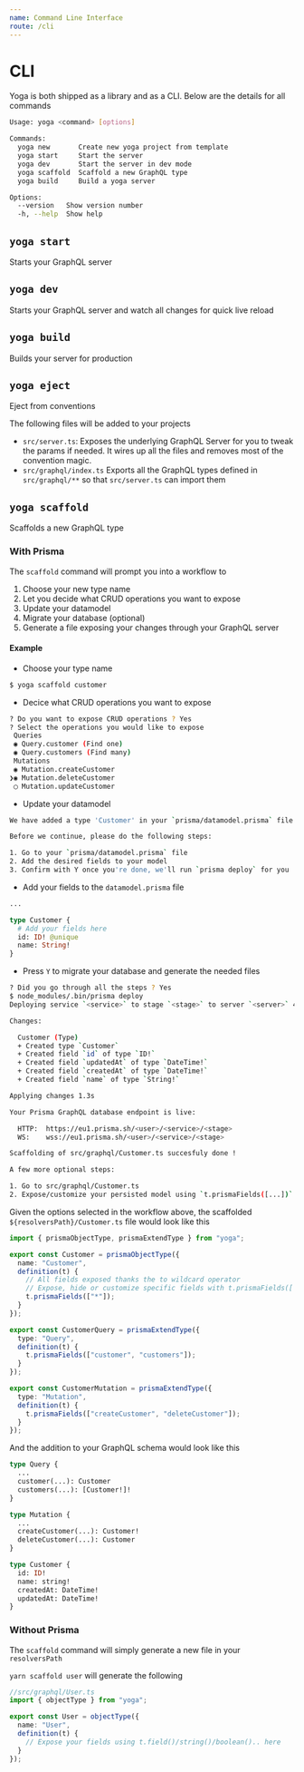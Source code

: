 ```yaml
---
name: Command Line Interface
route: /cli
---
```


# CLI

Yoga is both shipped as a library and as a CLI. Below are the details for all commands

```bash
Usage: yoga <command> [options]

Commands:
  yoga new       Create new yoga project from template
  yoga start     Start the server
  yoga dev       Start the server in dev mode
  yoga scaffold  Scaffold a new GraphQL type
  yoga build     Build a yoga server

Options:
  --version   Show version number                                      [boolean]
  -h, --help  Show help                                                [boolean]
```

## `yoga start`

Starts your GraphQL server

## `yoga dev`

Starts your GraphQL server and watch all changes for quick live reload

## `yoga build`

Builds your server for production

## `yoga eject`

Eject from conventions

The following files will be added to your projects

- `src/server.ts`: Exposes the underlying GraphQL Server for you to tweak the params if needed. It wires up all the files and removes most of the convention magic.
- `src/graphql/index.ts` Exports all the GraphQL types defined in `src/graphql/**` so that `src/server.ts` can import them

## `yoga scaffold`

Scaffolds a new GraphQL type

### With Prisma

The `scaffold` command will prompt you into a workflow to

1. Choose your new type name
2. Let you decide what CRUD operations you want to expose
3. Update your datamodel
4. Migrate your database (optional)
5. Generate a file exposing your changes through your GraphQL server

#### **Example**

- Choose your type name

```bash
$ yoga scaffold customer
```

- Decice what CRUD operations you want to expose

```bash
? Do you want to expose CRUD operations ? Yes
? Select the operations you would like to expose
 Queries
 ◉ Query.customer (Find one)
 ◉ Query.customers (Find many)
 Mutations
 ◉ Mutation.createCustomer
❯◉ Mutation.deleteCustomer
 ◯ Mutation.updateCustomer
```

- Update your datamodel

```bash
We have added a type 'Customer' in your `prisma/datamodel.prisma` file !

Before we continue, please do the following steps:

1. Go to your `prisma/datamodel.prisma` file
2. Add the desired fields to your model
3. Confirm with Y once you're done, we'll run `prisma deploy` for you
```

- Add your fields to the `datamodel.prisma` file

```graphql
...

type Customer {
  # Add your fields here
  id: ID! @unique
  name: String!
}
```

- Press `Y` to migrate your database and generate the needed files

```bash
? Did you go through all the steps ? Yes
$ node_modules/.bin/prisma deploy
Deploying service `<service>` to stage `<stage>` to server `<server>` 415ms

Changes:

  Customer (Type)
  + Created type `Customer`
  + Created field `id` of type `ID!`
  + Created field `updatedAt` of type `DateTime!`
  + Created field `createdAt` of type `DateTime!`
  + Created field `name` of type `String!`

Applying changes 1.3s

Your Prisma GraphQL database endpoint is live:

  HTTP:  https://eu1.prisma.sh/<user>/<service>/<stage>
  WS:    wss://eu1.prisma.sh/<user>/<service>/<stage>

Scaffolding of src/graphql/Customer.ts succesfuly done !

A few more optional steps:

1. Go to src/graphql/Customer.ts
2. Expose/customize your persisted model using `t.prismaFields([...])`
```

Given the options selected in the workflow above, the scaffolded `${resolversPath}/Customer.ts` file would look like this

```ts
import { prismaObjectType, prismaExtendType } from "yoga";

export const Customer = prismaObjectType({
  name: "Customer",
  definition(t) {
    // All fields exposed thanks the to wildcard operator
    // Expose, hide or customize specific fields with t.prismaFields(['id', 'otherField', ...])
    t.prismaFields(["*"]);
  }
});

export const CustomerQuery = prismaExtendType({
  type: "Query",
  definition(t) {
    t.prismaFields(["customer", "customers"]);
  }
});

export const CustomerMutation = prismaExtendType({
  type: "Mutation",
  definition(t) {
    t.prismaFields(["createCustomer", "deleteCustomer"]);
  }
});
```

And the addition to your GraphQL schema would look like this

```graphql
type Query {
  ...
  customer(...): Customer
  customers(...): [Customer!]!
}

type Mutation {
  ...
  createCustomer(...): Customer!
  deleteCustomer(...): Customer
}

type Customer {
  id: ID!
  name: string!
  createdAt: DateTime!
  updatedAt: DateTime!
}
```

### Without Prisma

The `scaffold` command will simply generate a new file in your `resolversPath`

`yarn scaffold user` will generate the following

```ts
//src/graphql/User.ts
import { objectType } from "yoga";

export const User = objectType({
  name: "User",
  definition(t) {
    // Expose your fields using t.field()/string()/boolean().. here
  }
});
```
